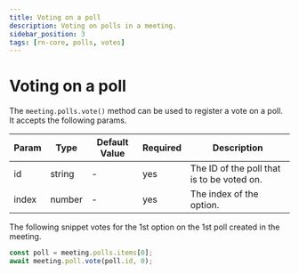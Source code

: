 ```yaml
---
title: Voting on a poll
description: Voting on polls in a meeting.
sidebar_position: 3
tags: [rn-core, polls, votes]
---
```


# Voting on a poll

The `meeting.polls.vote()` method can be used to register a vote on a poll. It
accepts the following params.

| Param | Type   | Default Value | Required | Description                                |
| ----- | ------ | ------------- | -------- | ------------------------------------------ |
| id    | string | -             | yes      | The ID of the poll that is to be voted on. |
| index | number | -             | yes      | The index of the option.                   |

The following snippet votes for the 1st option on the 1st poll created in the
meeting.

```ts
const poll = meeting.polls.items[0];
await meeting.poll.vote(poll.id, 0);
```
